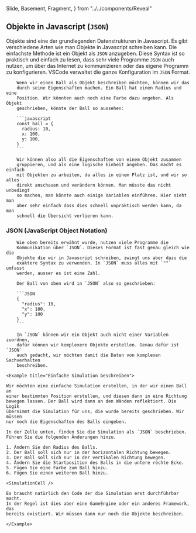  Slide,
  Basement,
  Fragment,
} from "../../components/Reveal"


<Chapter>

## Objekte in Javascript (`JSON`)

<section>

Objekte sind eine der grundlegenden Datenstrukturen in Javascript. Es gibt
verschiedene Arten wie man Objekte in Javascript schreiben kann. Die einfachste
Methode ist ein Objekt als `JSON` anzugeben. Diese Syntax ist so praktisch und
einfach zu lesen, dass sehr viele Programme `JSON` auch nutzen, um über das
Internet zu kommunizieren oder das eigene Programm zu konfigurieren. VSCode
verwaltet die ganze Konfiguration im `JSON` Format.

</section>

<Example title="Ball als Objekt">

        Wenn wir einen Ball als Objekt beschreiben möchten, können wir das
        durch seine Eigenschaften machen. Ein Ball hat einen Radius und eine
        Position. Wir könnten auch noch eine Farbe dazu angeben. Als Objekt
        geschrieben, könnte der Ball so aussehen:

        ```javascript
        const ball = {
          radius: 10,
          x: 100,
          y: 100,
        }
        ```

        Wir können also all die Eigenschaften von einem Objekt zusammen
        gruppieren, und als eine logische Einheit angeben. Das macht es einfach
        mit Objekten zu arbeiten, da alles in einem Platz ist, und wir so alles
        direkt anschauen und verändern können. Man müsste das nicht unbedingt
        so machen, man könnte auch einige Variablen einführen. Hier sieht man
        aber sehr einfach dass dies schnell unpraktisch werden kann, da man
        schnell die Übersicht verlieren kann.

</Example>

### JSON (JavaScript Object Notation)

<section>

        Wie oben bereits erwähnt wurde, nutzen viele Programme die
        Kommunikation über `JSON`. Dieses Format ist fast genau gleich wie die
        Objekte die wir in Javascript schreiben, zwingt uns aber dazu die
        exaktere Syntax zu verwenden. In `JSON` muss alles mit `""` umfasst
        werden, ausser es ist eine Zahl.

        Der Ball von oben wird in `JSON` also so geschrieben:

        ```JSON
        {
          "radius": 10,
          "x": 100,
          "y": 100
        }
        ```

        In `JSON` können wir ein Objekt auch nicht einer Variablen zuordnen,
        dafür können wir komplexere Objekte erstellen. Genau dafür ist `JSON`
        auch gedacht, wir möchten damit die Daten von komplexen Sachverhalten
        beschreiben.

</section>

    <Example title="Einfache Simulation beschreiben">
    
    Wir möchten eine einfache Simulation erstellen, in der wir einen Ball an
    einer bestimmten Position erstellen, und diesen dann in eine Richtung
    bewegen lassen. Der Ball wird dann an den Wänden reflektiert. Die Logik
    übernimmt die Simulation für uns, die wurde bereits geschrieben. Wir müssen
    nur noch die Eigenschaften des Balls eingeben.

    In der Zelle unten, finden Sie die Simulation als `JSON` beschrieben.
    Führen Sie die folgenden Änderungen hinzu.

    1. Ändern Sie den Radius des Balls.
    2. Der Ball soll sich nur in der horizontalen Richtung bewegen.
    3. Der Ball soll sich nur in der vertikalen Richtung bewegen.
    4. Ändern Sie die Startposition des Balls in die untere rechte Ecke.
    5. Fügen Sie eine Farbe zum Ball hinzu.
    6. Fügen Sie einen weiteren Ball hinzu.

    <SimulationCell />

    Es braucht natürlich den Code der die Simulation erst durchführbar macht.
    In der Regel ist dies aber eine GameEngine oder ein anderes Framework, das
    bereits existiert. Wir müssen dann nur noch die Objekte beschreiben.

    </Example>

</Chapter>
